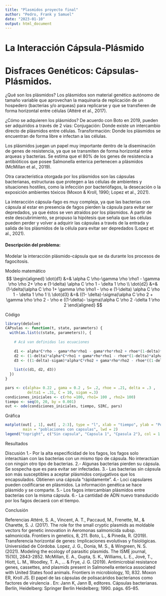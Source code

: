 ---
title: "Plasmidos proyecto final"
author: "Pedro, Frank y Samuel"
date: "2023-01-10"
output: html_document
---



# La Interacción Cápsula-Plásmido
# Disfraces Genéticos: Cápsulas-Plásmidos.

¿Qué son los plásmidos?
Los plásmidos son material genético autónomo de tamaño variable que aprovechan la maquinaria de replicación de un hospedero (bacterias y/o arqueas) para replicarse  y que se transfieren de forma horizontal entre células (Attéré et al., 2017). 

¿Cómo se adquieren los plásmidos?
De acuerdo con Boto en 2019, pueden ser adquiridos a través de 2 vías:
Conjugación: Donde existe un intercambio directo de plásmidos entre células. 
Transformación: Donde los plásmidos se encuentran de forma libre e infectan a las células.

Los plásmidos juegan un papel muy importante dentro de la diseminación de genes de resistencia, ya que se transmiten de forma horizontal entre arqueas y bacterias. Se estima que el 80% de los genes de resistencia a antibióticos que posee Salmonella enterica pertenecen a plásmidos (McMillan et al., 2019). 

Otra característica otorgada por los plásmidos son las cápsulas bacterianas, estructuras que protegen a las células de ambientes y situaciones hostiles, como la infección por bacteriófagos, la desecación o la exposición  ambientes tóxicos (Moxon & Kroll, 1990; Lopez et al., 2021).

La interacción cápsula-fago es muy compleja, ya que las bacterias con cápsula al estar en presencia de fagos pierden la cápsula para evitar ser depredados, ya que éstos se ven atraídos por los plásmidos. A partir de este descubrimiento, se propuso la hipótesis que señala que las células pueden perder y volver a adquirir las cápsulas a través de la entrada y salida de los plásmidos de la célula para evitar ser depredados (Lopez et al., 2021). 


#### Descripción del problema:
Modelar la interacción plásmido-cápsula que se da durante los procesos de fagocitosis.

Modelo matemático
$$
\begin{aligned}
\dot{d1} &=& \alpha C \rho-\gamma \rho \rho1 - \gamma \rho \rho 2+ \rho e (1-\delta) \alpha C \rho 1 - \delta 1 \rho \\
\dot{d2} &=& (1-\delta)\alpha C \rho 1+ \gamma \rho \rho1 - \rho e (1-\delta) \alpha C \rho 1 - \delta 1 \rho 1 \\
\dot{d3} &=& ((1- \delta)-\sigma)\alpha C \rho 2 + \gamma \rho \rho 2 - \rho e ((1-\delta)- \sigma)\alpha C \rho 2 -\delta 1 \rho 2
\end{aligned}
$$

Código

```{r}
library(deSolve)
CAPsulas <- function(t, state, parameters) {
  with(as.list(c(state, parameters)), {
    
    # Acá van definidas las ecuaciones
    
    d1 <- alpha*C*rho - gama*rho*rho1 - gama*rho*rho2 + rhoe*(1-delta)*alpha*C*rho1 - delta1*rho
    d2 <- (1-delta)*alpha*C*rho1 + gama*rho*rho1 - rhoe*(1-delta)*alpha*C*rho1 - delta1*rho1
    d3 <- ((1-delta)-sigam)*alpha*C*rho2 + gama*rho*rho2 - rhoe*((1-delta)-sigam)*alpha*C*rho2 - delta1*rho2
  
    list(c(d1, d2, d3))
  })
}

pars <- c(alpha= 0.22 , gama = 0.2 , S= .2, rhoe = .21, delta = .3 , 
          delta1 = .31, C = 10, sigam =.3)  
condiciones_iniciales <- c(rho =100, rho1= 100 , rho2= 100)
tiempo <- seq(0, 20, by = 0.001)
out <- ode(condiciones_iniciales, tiempo, SIRC, pars) 
```

Gráfica

```{r}
matplot(out[ , 1], out[ , 2:3], type = "l", xlab = "tiempo", ylab = "Población",
        main = "poblaciones con capsulas", lwd = 2)
legend("topright", c("Sin capsula", "Capsula 1", "Cpasula 2"), col = 1:3,lty=1:3,cex=0.5)
```

Resultados


Discusión
1.- Por la alta especificidad de los fagos, los fagos solo interactúan con las bacterias con un mismo tipo de cápsula. No interactúan con ningún otro tipo de bacterias.
2.- Algunas bacterias pierden su cápsula. Se sospecha que es para evitar ser infectadas. 
3.- Las bacterias sin cápsula son más susceptibles a aceptar plásmidos conjugativos que los encapsulados. Obtienen una cápsula "rápidamente".
4.- Loci capsulares pueden codificarse en plásmidos. La información genética se hace plásmido y se comparte. 
5.- Los fagos intercambian plásmidos entre bacterias con la misma cápsula.
6.- La cantidad de ADN nuevo transducido por los fagos decaerá con el tiempo.


Conclusión 


Referencias
Attéré, S. A., Vincent, A. T., Paccaud, M., Frenette, M., & Charette, S. J. (2017). The role for the small cryptic plasmids as moldable vectors for genetic innovation in Aeromonas salmonicida subsp. salmonicida. Frontiers in genetics, 8, 211.
Boto, L., & Pineda, R. (2019). Transferencia horizontal de genes: Implicaciones evolutivas y fisiológicas. Universidad de Córdoba.
Lopez, J. G., Donia, M. S., & Wingreen, N. S. (2021). Modeling the ecology of parasitic plasmids. The ISME journal, 15(10), 2843-2852.
McMillan, E. A., Gupta, S. K., Williams, L. E., Jové, T., Hiott, L. M., Woodley, T. A., ... & Frye, J. G. (2019). Antimicrobial resistance genes, cassettes, and plasmids present in Salmonella enterica associated with United States food animals. Frontiers in microbiology, 10, 832.
Moxon ER, Kroll JS. El papel de las cápsulas de polisacáridos bacterianos como factores de virulencia . En: Jann K, Jann B, editores. Cápsulas bacterianas. Berlín, Heidelberg: Springer Berlín Heidelberg; 1990. págs. 65–85.
